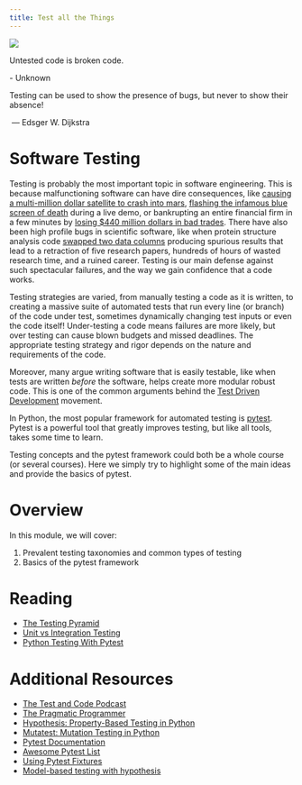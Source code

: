 ```yaml
---
title: Test all the Things
---
```


![](../../images/workbench_explosion.png)

:::{.callout-note appearance="minimal"}
Untested code is broken code.

\- Unknown

Testing can be used to show the presence of bugs, but never to show their absence!

\ — Edsger W. Dijkstra
:::

# Software Testing

Testing is probably the most important topic in software engineering. This is because malfunctioning software can have dire
consequences, like [causing a multi-million dollar satellite to crash into mars](https://en.wikipedia.org/wiki/Mars_Climate_Orbiter),
[flashing the infamous blue screen of death](https://www.youtube.com/watch?v=AbER5TVTHEc&t=29s) during a live demo,
or bankrupting an entire financial firm in a few minutes by
[losing $440 million dollars in bad trades](https://www.henricodolfing.com/2019/06/project-failure-case-study-knight-capital.html).
There have also been high profile bugs in scientific software, like when protein structure analysis code
[swapped two data columns](https://www.science.org/doi/full/10.1126/science.314.5807.1856) producing spurious results
that lead to a retraction of five research papers, hundreds of hours of wasted research time, and a ruined career.
Testing is our main defense against such spectacular failures, and the way we gain confidence that a code works.

Testing strategies are varied, from manually testing a code as it is written, to creating a massive suite of
automated tests that run every line (or branch) of the code under test, sometimes dynamically changing test inputs or
even the code itself! Under-testing a code means failures are more likely, but over testing can cause blown budgets
and missed deadlines. The appropriate testing strategy and rigor depends on the nature and requirements of the code.

Moreover, many argue writing software that is easily testable, like when tests are written *before* the software,
helps create more modular robust code. This is one of the common arguments behind the
[Test Driven Development](https://en.wikipedia.org/wiki/Test-driven_development) movement.

In Python, the most popular framework for automated testing is [pytest](https://docs.pytest.org/en/7.2.x/). Pytest
is a powerful tool that greatly improves testing, but like all tools, takes some time to learn.

Testing concepts and the pytest framework could both be a whole course (or several courses).
Here we simply try to highlight some of the main ideas and provide the basics of pytest.

# Overview

In this module, we will cover:

1. Prevalent testing taxonomies and common types of testing
2. Basics of the pytest framework

# Reading

- [The Testing Pyramid](https://www.browserstack.com/guide/testing-pyramid-for-test-automation)
- [Unit vs Integration Testing](https://circleci.com/blog/unit-testing-vs-integration-testing/)
- [Python Testing With Pytest](https://realpython.com/pytest-python-testing/)

# Additional Resources

- [The Test and Code Podcast](https://testandcode.com/)
- [The Pragmatic Programmer](https://raygun.com/blog/costly-software-errors-history/)
- [Hypothesis: Property-Based Testing in Python](https://hypothesis.readthedocs.io/en/latest/)
- [Mutatest: Mutation Testing in Python](https://hypothesis.readthedocs.io/en/latest/)
- [Pytest Documentation](https://docs.pytest.org/en/7.1.x/)
- [Awesome Pytest List](https://github.com/augustogoulart/awesome-pytest)
- [Using Pytest Fixtures](https://www.testim.io/blog/using-pytest-fixtures/)
- [Model-based testing with hypothesis](https://www.youtube.com/watch?v=-S3BFkNn0rQ)
